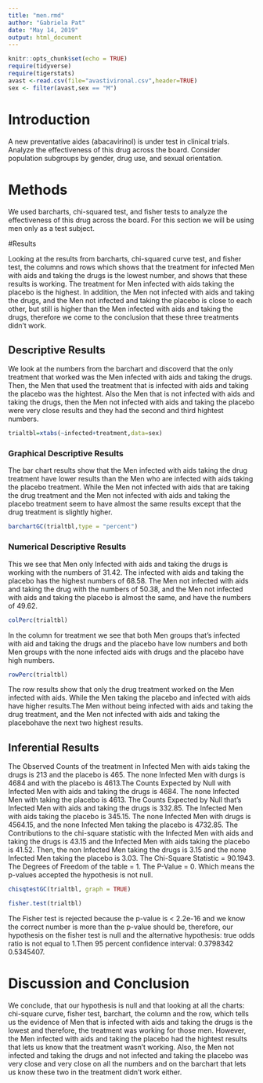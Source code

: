 ---
title: "men.rmd"
author: "Gabriela Pat"
date: "May 14, 2019"
output: html_document
---

```{r setup, include=FALSE}
knitr::opts_chunk$set(echo = TRUE)
require(tidyverse)
require(tigerstats)
avast <-read.csv(file="avastivironal.csv",header=TRUE)
sex <- filter(avast,sex == "M")
```

# Introduction

A new  preventative aides (abacavirinol) is under test in clinical trials. Analyze the effectiveness of this drug across the board. Consider population subgroups by gender, drug use, and sexual orientation. 



<!--In this section you explain what you are trying to show.  Where did the data come from?  What is the research or other question you are trying to answer?.  If you skimp in this section expect to be marked down in your grade. Paint a picture of the project a couple of paragraphs is expected!-->



# Methods
 
 
We used barcharts, chi-squared test, and fisher tests to analyze the effectiveness of this drug across the board. For this section we will be using men only as a test subject.
 
 
 
<!--Decide on your methods:  use "variable analysis" or other appropriate descriptors.  Make sure to choose at least one graphical method and at least one numerical method. Discuss what data manipulations may be needed for example subsetting or other binning procedures and what sort of graphical displays and inferential tools will be used!-->

 

#Results

Looking at the results from barcharts, chi-squared curve test, and fisher test, the columns and rows which shows that the treatment for infected Men with aids and taking the drugs is the lowest number, and shows that these results is working. The treatment for Men infected with aids taking the placebo is the highest. In addition, the Men not infected with aids and taking the drugs, and the Men not infected and taking the placebo is close to each other, but still is higher than the Men infected with aids and taking the drugs, therefore we come to the conclusion that these three treatments didn't work.


<!--Divide this section into two sub-sections:  One for your descriptive  results and one for your inferential results.!-->


## Descriptive Results
We look at the numbers from the barchart and discoverd that the only treatment that worked was the Men infected with aids and taking the drugs. Then, the Men that used the treatment that is infected with aids and taking the placebo was the hightest. Also the Men that is not infected with aids and taking the drugs, then the Men not infected with aids and taking the placebo were very close results and they had the second and third hightest numbers.

```{r}
trialtbl=xtabs(~infected+treatment,data=sex)
```

### Graphical Descriptive Results

The bar chart results show that the Men infected with aids taking the drug treatment have lower results than the Men who are infected with aids taking the placebo treatment. While the Men not infected with aids that are taking the drug treatment and the Men not infected with aids and taking the placebo treatment seem to have almost the same results except that the drug treatment is slightly higher. 


<!--Graphical results here.  Make sure to show your code.  Provide appropriate labels for axes, giving units if possible, and provide a good title for the graph, too.  Use the graphical results to describe the patterns if any that exist in the data as focused toward the research question. Bottom line is to explain the features of the graph that are relevant to conforming or departing to what is expected by your null hypothesis !-->

```{r}
barchartGC(trialtbl,type = "percent")
```



### Numerical Descriptive Results

This we see that Men only Infected with aids and taking the drugs is working with the numbers of 31.42. The infected with aids and taking the placebo has the highest numbers of 68.58. The Men not infected with aids and taking the drug with the numbers of 50.38, and the Men not infected with aids and taking the placebo is almost the same, and have the numbers of 49.62.

<!--Numerical results go here. Use the numerical results to describe the patterns if any that exist in the data as focused toward the research question!-->


```{r}
colPerc(trialtbl)
```

In the column for treatment we see that both Men groups that's infected with aid and taking the drugs and the placebo have low numbers and both Men groups with the none infected aids with drugs and the placebo have high numbers. 

```{r}
rowPerc(trialtbl)
```
The row results show that only the drug treatment worked on the Men infected with aids. While the Men taking the placebo and infected with aids have higher results.The Men without being infected with aids and taking the drug treatment, and the Men not infected with aids and taking the placebohave the next two highest results.

## Inferential Results

The Observed Counts of the treatment in Infected Men with aids taking the drugs is 213 and the placebo is 465. The none Infected Men with durgs is 4684 and with the placebo is 4613.The Counts Expected by Null with Infected Men with aids and taking the drugs is 4684. The none Infected Men with taking the placebo is 4613. The Counts Expected by Null that's Infected Men with aids and taking the drugs is 332.85. The Infected Men with aids taking the placebo is 345.15. The none Infected Men with drugs is 4564.15, and the none Infected Men taking the placebo is 4732.85. The Contributions to the chi-square statistic with the Infected Men with aids and taking the drugs is 43.15 and the Infected Men with aids taking the placebo is 41.52. Then, the non Infected Men taking the drugs is 3.15 and the none Infected Men taking the placebo is 3.03. The Chi-Square Statistic = 90.1943. The Degrees of Freedom of the table = 1. The P-Value = 0. Which means the p-values accepted the hypothesis is not null.


<!--State hypothesis clearly.  Make sure your discussion of the inferential test covers all the aspects that the test output produces, such as test statistic, p-value etc.  Make a decision about the null hypothesis, explain the assumptions on which the selected test/procedure was based, and why the chosen procedure satisfys the assumptions and is appropriate to answer the research question!-->

```{r}
chisqtestGC(trialtbl, graph = TRUE)
```


```{r}
fisher.test(trialtbl)
```

The Fisher test is rejected because the p-value is < 2.2e-16 and we know the correct number is more than the p-value should be, therefore, our hypothesis on the fisher test is null and the alternative hypothesis: true odds ratio is not equal to 1.Then 95 percent confidence interval: 0.3798342 0.5345407.



# Discussion and Conclusion
We conclude, that our hypothesis is null and that looking at all the charts: chi-square curve, fisher test, barchart, the column and the row, which tells us the evidence of Men that is infected with aids and taking the drugs is the lowest and therefore, the treatment was working for those men. However, the Men infected with aids and taking the placebo had the hightest results that lets us know that the treatment wasn't working. Also, the Men not infected and taking the drugs and not infected and taking the placebo was very close and very close on all the numbers and on the barchart that lets us know these two in the treatment didn't work either.


<!--Discussion and conclusion here.  If you found a relationship be sure to consider whether the relationship occurs because one of the variavbles causes the other, or whether they perhasps are related for some other reason.  Watch the chapter 6 videos from the GeorgeTown videos collection.!-->
